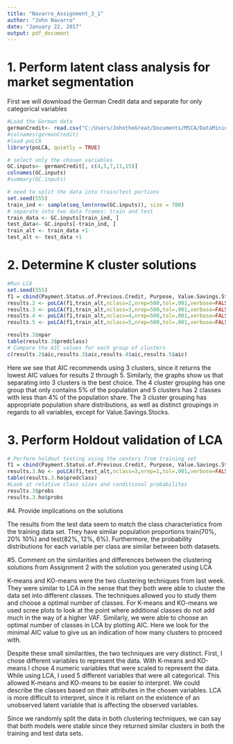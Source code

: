 ```yaml
---
title: "Navarro_Assignment_3_1"
author: "John Navarro"
date: "January 22, 2017"
output: pdf_document
---
```

# 1. Perform latent class analysis for market segmentation

First we will download the German Credit data and separate for only categorical variables

```r
#Load the German data
germanCredit<- read.csv("C:/Users/JohntheGreat/Documents/MSCA/DataMining/Week1/german_credit.csv", header=TRUE, sep=",")
#colnames(germanCredit)
#load poLCA
library(poLCA, quietly = TRUE)

# select only the chosen variables
GC.inputs<- germanCredit[, c(4,5,7,11,15)]
colnames(GC.inputs)
#summary(GC.inputs)

# need to split the data into train/test portions
set.seed(555)
train_ind <- sample(seq_len(nrow(GC.inputs)), size = 700)
# separate into two data frames: train and test
train_data <- GC.inputs[train_ind, ]
test_data<- GC.inputs[-train_ind, ]
train_alt <- train_data +1
test_alt <- test_data +1


```

# 2. Determine K cluster solutions

```r
#Run LCA
set.seed(555)
f1 = cbind(Payment.Status.of.Previous.Credit, Purpose, Value.Savings.Stocks, Guarantors,Concurrent.Credits)~1
results.2 <- poLCA(f1,train_alt,nclass=2,nrep=500,tol=.001,verbose=FALSE,graphs=TRUE)
results.3 <- poLCA(f1,train_alt,nclass=3,nrep=500,tol=.001,verbose=FALSE,graphs=TRUE)
results.4 <- poLCA(f1,train_alt,nclass=4,nrep=500,tol=.001,verbose=FALSE,graphs=TRUE)
results.5 <- poLCA(f1,train_alt,nclass=5,nrep=500,tol=.001,verbose=FALSE,graphs=TRUE)

results.3$npar
table(results.3$predclass)
# Compare the AIC values for each group of clusters
c(results.2$aic,results.3$aic,results.4$aic,results.5$aic)

```
Here we see that AIC recommends using 3 clusters, since it returns the lowest AIC values for results 2 through 5. Similarly, the graphs show us that separating into 3 clusters is the best choice. The 4 cluster grouping has one group that only contains 5% of the population and 5 clusters has 2 classes with less than 4% of the population share. The 3 cluster grouping has appropriate population share distributions, as well as distinct groupings in regards to all variables, except for Value.Savings.Stocks.

# 3. Perform Holdout validation of LCA

```r
# Perform holdout testing using the centers from training set
f1 = cbind(Payment.Status.of.Previous.Credit, Purpose, Value.Savings.Stocks, Guarantors,Concurrent.Credits)~1
results.3.ho <- poLCA(f1,test_alt,nclass=3,nrep=1,tol=.001,verbose=FALSE,graphs=TRUE,probs.start=results.3$probs)
table(results.3.ho$predclass)
#Look at relative class sizes and conditional probabilites
results.3$probs
results.3.ho$probs

```


#4. Provide implications on the solutions

The results from the test data seem to match the class characteristics from the training data set. They have similar population proportions train(70%, 20% 10%) and test(82%, 12%, 6%). Furthermore, the probability distributions for each variable per class are similar between both datasets. 

#5. Comment on the similarities and differences between the clustering solutions from Assignment 2 with the solution you generated using LCA

K-means and KO-means were the two clustering techniques from last week. They were similar to LCA in the sense that they both were able to cluster the data set into different classes. The techniques allowed you to study them and choose a optimal number of classes. For K-means and KO-means we used scree plots to look at the point where additional classes do not add much in the way of a higher VAF. Similarly, we were able to choose an optimal number of classes in LCA by plotting AIC. Here we look for the minimal AIC value to give us an indication of how many clusters to proceed with.

Despite these small similarities, the two techniques are very distinct. First, I chose different variables to represent the data. With K-means and KO-means I chose 4 numeric variables that were scaled to represent the data. While using LCA, I used 5 different variables that were all categorical. This allowed K-means and KO-means to be easier to interpret. We could describe the classes based on their attributes in the chosen variables. LCA is more difficult to interpret, since it is reliant on the existence of an unobserved latent variable that is affecting the observed variables.

Since we randomly split the data in both clustering techniques, we can say that both models were stable since they returned similar clusters in both the training and test data sets.

